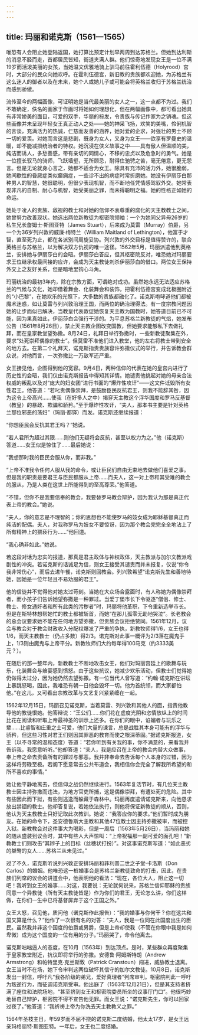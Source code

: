 ```yaml
---
---
---
```

title: 玛丽和诺克斯（1561—1565）
---




唯恐有人会阻止她登陆返国，她打算比预定计划早两周到达苏格兰。但她到达利斯的消息不胫而走，首都居民皆知，街道夹满人群。他们惊奇地发现女王是一位不满19岁而活泼美丽的女孩，当她温文优雅地骑上驯马前往霍利伍德（Holyrood）宫时，大部分的民众向她欢呼。在霍利伍德宫，新旧教的贵族都欢迎她，为苏格兰有这么迷人的御者以及在未来，她个人或她儿子或可能会将英格兰收归于苏格兰统治而感到骄傲。

流传至今的两幅画像，可证明她是当代最美丽的女人之一，这一点都不为过。我们不敢确定，佚名的画家于作画时将她如何理想化，但在两幅画像中，都可看出她具有非常娇美的面目，可爱的双手，华丽的棕发，令贵族与传记作家为之销魂。但这些画像并未呈现年轻女王真正动人之处——她的神采飞扬，欢笑的美嘴，伶俐机智的言谈，充满活力的热诚，仁慈而友善的涵养，她对爱的企求，对强壮的男士不顾一切的爱羡。对她而言这是悲剧，既身为女人，又身为女王——欲享有罗曼史的温暖，却不能减损统治者的特权。她沉浸在侠义故事之中——具有傲人但温顺的美，纯洁而诱人，多愁善感，带有亲切的同情心，不移的忠贞以及危急时的勇气。她是一位擅长驭马的骑师，飞跃墙壑，无所顾忌，耐得住驰骋之苦，毫无倦意，更无怨言。但是无论就身心言之，她都不适合为女王。除具有充沛的活力外，她很脆弱，她间歇性的昏厥症类似癫痫症，一些诊不出的病症时常折磨她。她没有伊丽莎白那种男人的智慧，她很聪明，但很少表现机智，而不断地任凭情感驾驭外交。她常表现非凡的自制、耐心与机智，她受美丽之罪，而未得聪明之福。她的性格正如她的命运。

她处于凌人的贵族、敌视的教士和对她的信仰不表尊重的腐化的天主教教士之间，她曾努力改善现状。她选出两位新教徒为枢密院领袖：一个为她同父异母26岁的私生兄长詹姆士·斯图亚特（James Stuart），后来成为莫雷（Murray）伯爵，另一个为36岁列兴敦的威廉·梅特兰（William Maitland of Lethington），他富于才智，直至死为止，都在各派别间周旋妥协。列兴敦的外交目标是值得赞许的，联合英格兰与苏格兰，以为解决双方仇视的唯一途径。1562年5月，玛丽派遣他到英格兰，安排她与伊丽莎白的会晤。伊丽莎白答应，但其枢密院反对，唯恐她对玛丽要求王位继承权最间接的应许，会成为天主教徒刺杀伊丽莎白的借口。两位女王保持外交上之友好关系，但是暗地里钩心斗角。

玛丽统治的最初3年内，除在宗教方面，可谓绝对成功。虽然她永远无法适应苏格兰的气候与文化，她却借着舞会、化装舞会和装饰，把霍利伍德宫变成北极圈附近的“小巴黎”，在她欢乐的光照下，大多数的贵族都融化了。诺克斯咆哮道他们都被魔术迷惑，如让莫雷与列兴敦治理王国，而两位的确治理得法。有一度宗教问题因她的让步而似已解决，当教皇代表敦促她恢复天主教为国教时，她答道目前已不可能，因为果真如此，伊丽莎白会强行干涉的。为平息苏格兰新教徒的气焰，她发布公告（1561年8月26日），禁止天主教企图改变国教，但她要求能够私下去做礼拜，而在皇家教堂望弥撒。8月24日，礼拜日举行弥撒时，一些新教徒聚集在外，要求“处死崇拜偶像的教士”。但莫雷不准他们进入教堂，他的左右将教士带到安全的地方去。在第二个礼拜天，诺克斯指责贵族容许弥撒仪式的举行，并告诉教会群众说，对他而言，一次弥撒比一万敌军还严重。

女王接见他，企图得到他的宽容。9月4日，两种信仰的代表在她的皇宫内进行了历史性的会晤，我们仅由诺克斯报告中得知其详情。她谴责他挑起对她的母亲合法权威的叛乱以及对“庞大的妇女团”进行书面的“爆炸性攻讦”——这文件诋毁所有女性君王。他答道：“若叱责偶像崇拜，是鼓励臣民反抗君王，则我不能辞其咎，因为这令上帝高兴……使我（在好多人之中）揭穿天主教这个浮华国度和罗马反基督（教皇）的暴政、欺骗和骄矜。”至于爆炸性攻讦，“夫人，那本书主要是针对英格兰那位邪恶的荡妇”（玛丽·都铎）而发。诺克斯还继续报道：

“你想臣民会反抗其君王吗？”她说。

“若人君所为超过其限……则他们无疑将会反抗，甚至以权力为之。”他（诺克斯）答道……女王似是惊住了……最后她说：

“我想那时我的臣民会服从你，而非我。”

“上帝不准我令任何人服从我的命令，或让臣民们自由无束地去做他们喜爱之事。但是我的职责是要君王与臣民都服从上帝……而夫人，这一对上帝和其受难的教会的服从，乃是人类在这世上所能得到的至高尊荣。”他答道。

“不错，但你不是我要信奉的教会，我要替罗马教会辩护，因为我认为那是真正代表上帝的教会。”她说。

“夫人，你的意志是不理智的；你的思想也不能使罗马的妓女成为耶稣基督真正而纯洁的配偶。夫人，对我称罗马为妓女不要惊讶，因为那个教会完完全全地沾上了所有精神上的猥亵行为……”他回道。

“我心确非如此。”她说。



若这段对话为忠实的报道，那真是君主政体与神权政体，天主教派与加尔文教派戏剧性的冲突。若诺克斯的话诚足为信，则女王接受其谴责而并未报复，仅说“你令我非常伤心”，而后去进午餐，诺克斯则回教会。列兴敦希望“诺克斯先生和善地待她，因她是一位年轻且不易劝服的君王”。

他的信徒并不觉得他对她太过苛刻。当她在大众场合露面时，有人称她为偶像崇拜者，而小孩子们告诉她望弥撒是一种罪过。当爱丁堡市长下令驱逐“僧侣、修士、教士、修女通奸者和所有此类的污秽者”时，玛丽将他革职，下令重新选举市长。但是在斯特林想帮她忙的教士都被斩首，而她“在那儿孤零无助地哭泣”。长老教会的总会议要求她不能在任何地方望弥撒，但贵族会议拒绝赞同。1561年12月，议会与教会对于教会财政收入分配权爆发了严重的争执，新教牧师得1/6，女王也得1/6，而天主教教士（仍占多数）得2/3。诺克斯对此事一概评为2/3落在魔鬼手上，1/3则由魔鬼与上帝平分。新教牧师们大约每年得100马克（约3333美元？）。

在随后的那一整年内，新教教士不断地攻击女王，他们对玛丽宫廷上的歌舞与玩乐，化装舞会与飨宴感到愤怒。由于这些抗议，她减少欢乐活动，但教士们觉得她仍做得太过分，因为她仍然去望弥撒。有一位当代人曾写道：“约翰·诺克斯在讲坛上暴跳怒喝，因此，我唯恐有朝一日他会毁坏一切。他为首统领，而大家都怕他。”在这儿，又可看出宗教改革与文艺复兴紧紧缠在一起。

1562年12月15日，玛丽召见诺克斯，当着莫雷、列兴敦和其他人的面，指责他教导他的教徒恨她。他答辩说：“王公们……你们花在虚度光阴和恣情放纵上的时间比花在阅读和听取上帝最神圣的训示上还多。在你们的眼中，谄媚者与玩乐之辈……比睿智和庄重之士可爱，他们大量的谏言，总是战胜其本身可能有的浮华与骄矜，但这些习性对君王们则因其罪恶的教育而使之根深蒂固。”据诺克斯报道，女王（以不寻常的温和态度）答道：“若你听到有关我的事，你不满意的，来看我并告诉我，我愿意听听。”他却答道：“夫人，我是应召在上帝的教会内替大众做事，奉上帝之命去责备所有的罪过与邪恶。我并非奉命去告诉每个人本身的过错，因为这样将劳碌至极。若阁下愿意常去公共布道会，我相信你会完全了解我所希望的和所不喜欢的事情。”

她让他平静地离去，但信仰之战仍然继续进行。1563年复活节时，有几位天主教教士因主持弥撒而违法，为地方官吏所捕，这是偶像崇拜，有遭处死的危险。其中有些因此而下狱，有些则逃逸而躲藏于森林中。玛丽再度遣请诺克斯来，向他恳求放出禁锢的教士。他却答复说，若她依法执行，则他将保证新教徒的顺从，否则，他认为天主教教士只好记取此次教训。她说：“我答应你的要求。”他们暂时成为朋友。在她的命令下，圣安德鲁斯大主教和其他47位教士因主持弥撒被审，而被控入狱。新教教会对这件事大为喝彩，但是一周后（1563年5月26日），当玛丽和她的随从盛装到议会时，其中有些人大声惊叫：“上帝祝福那一副可爱的面孔吧！”新教教士们则攻击“其辫子上的目标（丝穗状打扮）”。对这事诺克斯写道：“如此恶劣的桀骜的女人……苏格兰从未见过。”

过了不久，诺克斯听说列兴敦正安排玛丽和菲利普二世之子堂·卡洛斯（Don Carlos）的婚姻。他唯恐这一桩婚事会是苏格兰新教徒致命的打击，因此，在贵族们列席的议会的讲道会中，他表明他的看法：“现在，各位大人，阻止这一切吧！我听到女王的婚事……对这，我要说：无论就何说来，苏格兰信仰耶稣的贵族同意一个异教徒（所有天主教徒皆是）作为你们的君王，无论怎么讲，你们这样做，在你们一生中已将基督屏弃于这个王国之外。”

女王大怒，召见他，质问他（诺克斯作此报告）：“我的婚事与你何干？你在这共和国又算是什么？”他作了一次很有名的对答：“夫人，我是一位同在此国度出生的臣民。虽然我并非这个国度的伯爵或男爵，但是上帝却使我（不管在你眼中我是如何卑微）成为这个国度的一位有用的分子。”玛丽哭了，命令他离去。

诺克斯咄咄逼人的态度，在10月（1563年）到达顶点。是时，某些群众再度聚集于皇家教堂附近，抗议即将举行的弥撒。安德鲁·阿姆斯特朗（Andrew Armstrong）和帕特里克·克兰斯敦（Patrick Cranstoun）闯进，威胁教士退离。女王当时不在场，她下令审判这两位破坏其信守的加尔文教徒。10月8日，诺克斯发出一封信，呼吁凡“我各阶级的弟兄，爱好真理者”列席审判。枢密院判此一呼吁为叛逆行为，而征调诺克斯受审。他出庭了（1563年12月21日），但是其支持者挤满了座位和法院场地，“甚至挤到女王和枢密院委员所坐的议事厅门口”。他很巧妙地替自己辩护，枢密院不得不宣告他无罪。而女王说：“诺克斯先生，你可以回家过夜了。”他答道：“我祈祷上帝为你洗去天主教教义之罪。”

1564年圣枝主日，年59岁而不屈不挠的诺克斯二度结婚，他太太17岁，是女王远亲玛格丽特·斯图亚特。一年后，女王也二度结婚。